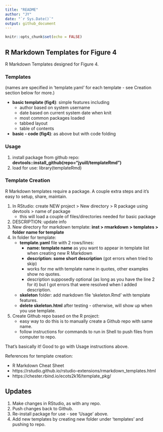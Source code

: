```yaml
---
title: "README"
author: "JY"
date: "`r Sys.Date()`"
output: github_document
---
```


```r
knitr::opts_chunk$set(echo = FALSE)
```

## R Markdown Templates for Figure 4

R Markdown Templates designed for Figure 4.

### Templates

(names are specified in 'template.yaml' for each template - see Creation section below for more.)

* **basic template (fig4)**: simple features including
    + author based on system username
    + date based on current system date when knit
    + most common packages loaded
    + tabbed layout
    + table of contents
* **basic - code (fig4)**: as above but with code folding

### Usage

1. install package from github repo: **devtools::install_github(repo="jyuill/templateRmd")**
2. load for use: library(templateRmd)

### Template Creation

R Markdown templates require a package. A couple extra steps and it's easy to setup, share, maintain.

1. In RStudio: create NEW project > New directory > R package using devtools > name of package
    + this will load a couple of files/directories needed for basic package
2. DESCRIPTION: update info
3. New directory for markdown template: **inst > rmarkdown > templates > folder name for template**
4. In folder for template:
    + **template.yaml** file with 2 rows/lines: 
        + **name: template name** as you want to appear in template list when creating new R Markdown
        + **description: some short description** (got errors when tried to skip)
        + works for me with template name in quotes, other examples show no quotes.
        + description supposedly optional (as long as you have the line 2 for it) but I got errors that were resolved when I added description.
    + **skeleton** folder: add markdown file 'skeleton.Rmd' with template features.
    + **delete skeleton.html** after testing - otherwise, will show up when you use template.
5. Create Github repo based on the R project:
    + easy way to do this is to manually create a Github repo with same name.
    + follow instructions for commands to run in Shell to push files from computer to repo.

That's basically it! Good to go with Usage instructions above.

References for template creation:

* R Markdown Cheat Sheet
* https://rstudio.github.io/rstudio-extensions/rmarkdown_templates.html
* https://chester.rbind.io/ecots2k16/template_pkg/

## Updates

1. Make changes in RStudio, as with any repo.
2. Push changes back to Github.
3. Re-install package for use - see 'Usage' above.
4. Add new templates by creating new folder under 'templates' and pushing to repo.

